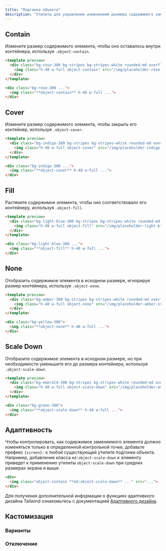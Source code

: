 ```yaml
---
title: "Подгонка объекта"
description: "Утилиты для управления изменением размера содержимого заменяемого элемента."
---
```




## Contain

Измените размер содержимого элемента, чтобы оно оставалось внутри контейнера, используя `.object-contain`.

```html rose
<template preview>
  <div class="bg-rose-300 bg-stripes bg-stripes-white rounded-md overflow-hidden">
    <img class="h-48 w-full object-contain" src="/img/placeholder-rose.svg" alt="">
  </div>
</template>

<div class="bg-rose-300 ...">
  <img class="**object-contain** h-48 w-full ...">
</div>
```

## Cover

Измените размер содержимого элемента, чтобы закрыть его контейнер, используя `.object-cover`.

```html indigo
<template preview>
  <div class="bg-indigo-300 bg-stripes bg-stripes-white rounded-md overflow-hidden">
    <img class="h-48 w-full object-cover" src="/img/placeholder-indigo.svg" alt="">
  </div>
</template>

<div class="bg-indigo-300 ...">
  <img class="**object-cover** h-48 w-full ...">
</div>
```

## Fill

Растяните содержимое элемента, чтобы оно соответствовало его контейнеру, используя `.object-fill`.

```html lightBlue
<template preview>
  <div class="bg-light-blue-300 bg-stripes bg-stripes-white rounded-md overflow-hidden">
    <img class="h-48 w-full object-fill" src="/img/placeholder-light-blue.svg" alt="">
  </div>
</template>

<div class="bg-light-blue-300 ...">
  <img class="**object-fill** h-48 w-full ...">
</div>
```

## None

Отобразить содержимое элемента в исходном размере, игнорируя размер контейнера, используя `.object-none`.

```html amber
<template preview>
  <div class="bg-amber-300 bg-stripes bg-stripes-white rounded-md overflow-hidden">
    <img class="h-48 w-full object-none" src="/img/placeholder-amber.svg" alt="">
  </div>
</template>

<div class="bg-yellow-300">
  <img class="**object-none** h-48 w-full ...">
</div>
```

## Scale Down

Отобразите содержимое элемента в исходном размере, но при необходимости уменьшите его до размера контейнера, используя `.object-scale-down`.

```html emerald
<template preview>
  <div class="bg-emerald-300 bg-stripes bg-stripes-white rounded-md overflow-hidden">
    <img class="h-48 w-full object-scale-down" src="/img/placeholder-emerald.svg" alt="">
  </div>
</template>

<div class="bg-green-300">
  <img class="**object-scale-down** h-48 w-full ...">
</div>
```

## Адаптивность

Чтобы контролировать, как содержимое заменяемого элемента должно изменяться только в определенной контрольной точке, добавьте префикс `{screen}:` к любой существующей утилите подгонки объекта. Например, добавление класса `md:object-scale-down` к элементу приведет к применению утилиты `object-scale-down` при средних размерах экрана и выше.

```html
<div>
  <img class="object-contain **md:object-scale-down** ..." src="...">
</div>
```

Для получения дополнительной информации о функциях адаптивного дизайна Tailwind ознакомьтесь с документацией [Адаптивного дизайна](/docs/responsive-design).

## Кастомизация

### Варианты

<Variants plugin="objectFit" name="object-fit" />

### Отключение

<Disabling plugin="objectFit" name="object-fit" />
